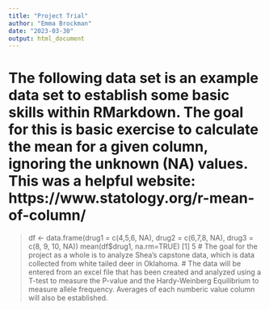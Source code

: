 ```yaml
---
title: "Project Trial"
author: "Emma Brockman"
date: "2023-03-30"
output: html_document
---
```

# The following data set is an example data set to establish some basic skills within RMarkdown. The goal for this is basic exercise to calculate the mean for a given column, ignoring the unknown (NA) values. This was a helpful website: https://www.statology.org/r-mean-of-column/
> df <- data.frame(drug1 = c(4,5,6, NA), drug2 = c(6,7,8, NA), drug3 = c(8, 9, 10, NA))
> mean(df$drug1, na.rm=TRUE)
[1] 5
# The goal for the project as a whole is to analyze Shea's capstone data, which is data collected from white tailed deer in Oklahoma.
# The data will be entered from an excel file that has been created and analyzed using a T-test to measure the P-value and the Hardy-Weinberg Equilibrium to measure allele frequency. Averages of each numberic value column will also be established. 
